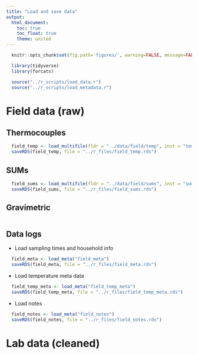 ```yaml
---
title: "Load and save data"
output:
  html_document:
    toc: true
    toc_float: true
    theme: united
---
```


```r
  knitr::opts_chunk$set(fig.path='figures/', warning=FALSE, message=FALSE, cache=FALSE)
```

```r
  library(tidyverse)
  library(forcats)
```

```r
  source("../r_scripts/load_data.r")
  source("../r_scripts/load_metadata.r")
```

# Field data (raw)

## Thermocouples

```r
  field_temp <- load_multifile(fldr = "../data/field/temp", inst = "temp")
  saveRDS(field_temp, file = "../r_files/field_temp.rds")
```

## SUMs

```r
  field_sums <- load_multifile(fldr = "../data/field/sums", inst = "sums")
  saveRDS(field_sums, file = "../r_files/field_sums.rds")
```

## Gravimetric

```r
```
 
## Data logs

* Load sampling times and household info

```r
  field_meta <- load_meta("field_meta")
  saveRDS(field_meta, file = "../r_files/field_meta.rds")
```

* Load temperature meta data

```r
  field_temp_meta <- load_meta("field_temp_meta")
  saveRDS(field_temp_meta, file = "../r_files/field_temp_meta.rds")
```

* Load notes

```r
  field_notes <- load_meta("field_notes")
  saveRDS(field_notes, file = "../r_files/field_notes.rds")
```

# Lab data (cleaned)
